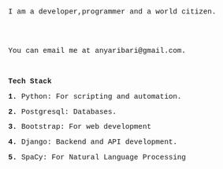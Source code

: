 \
\
<p style="font-family: courier, courier; font-size:11pt; font-style:courier">
    I am a developer,programmer and a world citizen.
</p>
\
\
<p style="font-family: courier, courier; font-size:11pt; font-style:courier">
    You can email me at anyaribari@gmail.com.
</p>
\
<p style="font-family: courier, courier; font-size:11pt; font-style:courier">
    **Tech Stack**
</p>

<p style="font-family: courier, courier; font-size:11pt; font-style:courier">
    **1.** Python: For scripting and automation.
</p>

<p style="font-family: courier, courier; font-size:11pt; font-style:courier">
    **2.** Postgresql: 
Databases.
</p>


<p style="font-family: courier, courier; font-size:11pt; font-style:courier">
    **3.** Bootstrap: 
For web development
</p>

<p style="font-family: courier, courier; font-size:11pt; font-style:courier">
   **4.** Django: 
Backend and API development.
</p>

<p style="font-family: courier, courier; font-size:11pt; font-style:courier">
    **5.** SpaCy: 
For Natural Language Processing 
</p>


